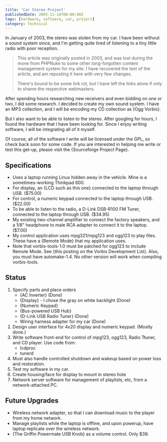 ```yaml
---
title: 'Car Stereo Project'
publishedDate: 2003-11-14T00:00:00Z
tags: [hardware, software, car, project]
category: Technical
---
```



In January of 2003, the stereo was stolen from my car.
I have been without a sound system since, and I'm getting quite tired of listening to a tiny little radio with poor reception.

> This article was originally posted in 2003, and was lost during the move from PHPNuke to some other long-forgotten content management system for my site.
> I have recovered the text of the article, and am reposting it here with very few changes.
>
> There's bound to be some link rot, but I have left the links alone if only to shame the respective webmasters.

After spending hours researching new receivers and even bidding on one or two, I did some research.
I decided to create my own sound system.
I have an MP3 collection, and I will be encoding my CD collection as {<ExternalLink href="http://www.ogg.org/ogg/vorbis/">Ogg Vorbis</ExternalLink>}.

But I also want to be able to listen to the stereo.
After googling for hours, I found the hardware that I have been looking for.
Since I enjoy writing software, I will be integrating all of it myself.

Of course, all of the software I write will be licensed under the GPL, so check back soon for some code.
If you are interested in helping me write or test this get-up, please visit the {<ExternalLink href="http://sourceforge.net/projects/music-control/">Sourceforge Project Page</ExternalLink>}.

## Specifications

- Uses a laptop running Linux hidden away in the vehicle. Mine is a sometimes-working Thinkpad 600.
- For display, an {<ExternalLink href="http://www.crystalfontz.com">LCD such as this one</ExternalLink>} connected to the laptop through USB. ($75.00)
- For control, a numeric keypad connected to the laptop through USB. ($22.00)
- To be able to listen to the radio, a D-Link DSB-R100 FM Tuner, connected to the laptop through USB. ($34.95)
- My existing two-channel amplifier to connect the factory speakers, and a 1/8&quot; headphone to male RCA adapter to connect it to the laptop. ($7.00)
- My control application uses mpg321/mpg123 and ogg123 to play files. These have a {<ExternalLink href="http://search.cpan.org/src/MLEHMANN/Audio-Play-MPG123-0.62/mpg123/README.remote">Remote Mode</ExternalLink>} that my application uses.
- Note that vorbis-tools-1.0 must be patched for ogg123 to include Remote Mode. See {<ExternalLink href="http://www.xiph.org/archives/vorbis-dev/200210/0008.html">this posting on the Vorbis Development List</ExternalLink>}. Also, you must have automake-1.4. No other version will work when compiling vorbis-tools.

## Status

1.  Specify parts and place orders
    - {<ExternalLink href="http://catalog.belkin.com/IWCatProductPage.process?Product_Id=122375">AC Inverter</ExternalLink>} (Done)
    - {<ExternalLink href="http://www.crystalfontz.com/products/634usb/index.html">Display</ExternalLink>} - I chose the gray on white backlight (Done)
    - {<ExternalLink href="http://products.insight.com/product/Presentation/index.vm?product_id=FEL9919306">Numeric Keypad</ExternalLink>}
    - {<ExternalLink href="http://www.cdw.com/shop/products/default.asp?EDC=278647">Bus-powered USB Hub</ExternalLink>}
    - {<ExternalLink href="http://www.dlink.com/products/usb/dsbr100/">D-Link USB Radio Tuner</ExternalLink>} (Done)
    - Wiring harness adapter for my car (Done)
1.  Design user interface for 4x20 display and numeric keypad. (Mostly done.)
1.  Write software front-end for control of mpg123, ogg123, Radio Ttuner, and CD player. Use code from:
    - lcdproc
    - tunerd
1.  Must also handle controlled shutdown and wakeup based on power loss and restoration.
1.  Test my software in my car.
1.  Create housing/face for display to mount in stereo hole
1.  Network server software for management of playlists, etc, from a network-attached PC.

## Future Upgrades

- Wireless network adapter, so that I can download music to the player from my home network.
- Manage playlists while the laptop is offline, and upon powerup, have laptop replicate over the wireless network.
- {<ExternalLink href="http://www.eviloverlord.net/powermate.html">The Griffin Powermate USB Knob</ExternalLink>} as a volume control. Only $39.
